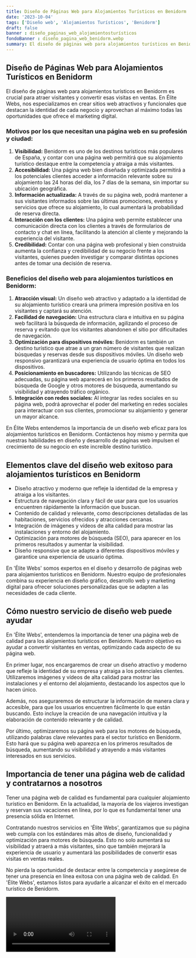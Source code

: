 ```yaml
---
title: Diseño de Páginas Web para Alojamientos Turísticos en Benidorm
date: '2023-10-04'
tags: ['Diseño web', 'Alojamientos Turísticos', 'Benidorm']
draft: false
banner : diseño_paginas_web_alojamientosturísticos
fondoBanner : diseño_pagina_web_benidorm.webp
summary: El diseño de páginas web para alojamientos turísticos en Benidorm es crucial para atraer visitantes y convertir esas visitas en ventas. En Élite Webs, nos especializamos en crear sitios web atractivos y funcionales que destacan la identidad de cada negocio y aprovechan al máximo todas las oportunidades que ofrece el marketing digital.
---
```


## Diseño de Páginas Web para Alojamientos Turísticos en Benidorm

El diseño de páginas web para alojamientos turísticos en Benidorm es crucial para atraer visitantes y convertir esas visitas en ventas. En Élite Webs, nos especializamos en crear sitios web atractivos y funcionales que destacan la identidad de cada negocio y aprovechan al máximo todas las oportunidades que ofrece el marketing digital.

### Motivos por los que necesitan una página web en su profesión y ciudad:

1. **Visibilidad:** Benidorm es uno de los destinos turísticos más populares de España, y contar con una página web permitirá que su alojamiento turístico destaque entre la competencia y atraiga a más visitantes.
2. **Accesibilidad:** Una página web bien diseñada y optimizada permitirá a los potenciales clientes acceder a información relevante sobre su alojamiento las 24 horas del día, los 7 días de la semana, sin importar su ubicación geográfica.
3. **Información actualizada:** A través de su página web, podrá mantener a sus visitantes informados sobre las últimas promociones, eventos y servicios que ofrece su alojamiento, lo cual aumentará la probabilidad de reserva directa.
4. **Interacción con los clientes:** Una página web permite establecer una comunicación directa con los clientes a través de formularios de contacto y chat en línea, facilitando la atención al cliente y mejorando la experiencia del visitante.
5. **Credibilidad:** Contar con una página web profesional y bien construida aumenta la confianza y credibilidad de su negocio frente a los visitantes, quienes pueden investigar y comparar distintas opciones antes de tomar una decisión de reserva.

### Beneficios del diseño web para alojamientos turísticos en Benidorm:

1. **Atracción visual:** Un diseño web atractivo y adaptado a la identidad de su alojamiento turístico creará una primera impresión positiva en los visitantes y captará su atención.
2. **Facilidad de navegación:** Una estructura clara e intuitiva en su página web facilitará la búsqueda de información, agilizando el proceso de reserva y evitando que los visitantes abandonen el sitio por dificultades de navegación.
3. **Optimización para dispositivos móviles:** Benidorm es también un destino turístico que atrae a un gran número de visitantes que realizan búsquedas y reservas desde sus dispositivos móviles. Un diseño web responsivo garantizará una experiencia de usuario óptima en todos los dispositivos.
4. **Posicionamiento en buscadores:** Utilizando las técnicas de SEO adecuadas, su página web aparecerá en los primeros resultados de búsqueda de Google y otros motores de búsqueda, aumentando su visibilidad y atrayendo tráfico orgánico.
5. **Integración con redes sociales:** Al integrar las redes sociales en su página web, podrá aprovechar el poder del marketing en redes sociales para interactuar con sus clientes, promocionar su alojamiento y generar un mayor alcance.

En Élite Webs entendemos la importancia de un diseño web eficaz para los alojamientos turísticos en Benidorm. Contáctenos hoy mismo y permita que nuestras habilidades en diseño y desarrollo de páginas web impulsen el crecimiento de su negocio en este increíble destino turístico.

<GifSeo />

<Cta />

## Elementos clave del diseño web exitoso para alojamientos turísticos en Benidorm

- Diseño atractivo y moderno que refleje la identidad de la empresa y atraiga a los visitantes.
- Estructura de navegación clara y fácil de usar para que los usuarios encuentren rápidamente la información que buscan.
- Contenido de calidad y relevante, como descripciones detalladas de las habitaciones, servicios ofrecidos y atracciones cercanas.
- Integración de imágenes y vídeos de alta calidad para mostrar las instalaciones y entorno del alojamiento.
- Optimización para motores de búsqueda (SEO), para aparecer en los primeros resultados y aumentar la visibilidad.
- Diseño responsive que se adapte a diferentes dispositivos móviles y garantice una experiencia de usuario óptima.

En 'Élite Webs' somos expertos en el diseño y desarrollo de páginas web para alojamientos turísticos en Benidorm. Nuestro equipo de profesionales combina su experiencia en diseño gráfico, desarrollo web y marketing digital para ofrecer soluciones personalizadas que se adapten a las necesidades de cada cliente.

## Cómo nuestro servicio de diseño web puede ayudar

En 'Élite Webs', entendemos la importancia de tener una página web de calidad para los alojamientos turísticos en Benidorm. Nuestro objetivo es ayudar a convertir visitantes en ventas, optimizando cada aspecto de su página web.

En primer lugar, nos encargaremos de crear un diseño atractivo y moderno que refleje la identidad de su empresa y atraiga a los potenciales clientes. Utilizaremos imágenes y vídeos de alta calidad para mostrar las instalaciones y el entorno del alojamiento, destacando los aspectos que lo hacen único.

Además, nos aseguraremos de estructurar la información de manera clara y accesible, para que los usuarios encuentren fácilmente lo que están buscando. Esto incluye la creación de una navegación intuitiva y la elaboración de contenido relevante y de calidad.

Por último, optimizaremos su página web para los motores de búsqueda, utilizando palabras clave relevantes para el sector turístico en Benidorm. Esto hará que su página web aparezca en los primeros resultados de búsqueda, aumentando su visibilidad y atrayendo a más visitantes interesados en sus servicios.

## Importancia de tener una página web de calidad y contratarnos a nosotros

Tener una página web de calidad es fundamental para cualquier alojamiento turístico en Benidorm. En la actualidad, la mayoría de los viajeros investigan y reservan sus vacaciones en línea, por lo que es fundamental tener una presencia sólida en Internet.

Contratando nuestros servicios en 'Élite Webs', garantizamos que su página web cumpla con los estándares más altos de diseño, funcionalidad y optimización para motores de búsqueda. Esto no solo aumentará su visibilidad y atraerá a más visitantes, sino que también mejorará la experiencia de usuario y aumentará las posibilidades de convertir esas visitas en ventas reales.

No pierda la oportunidad de destacar entre la competencia y asegúrese de tener una presencia en línea exitosa con una página web de calidad. En 'Élite Webs', estamos listos para ayudarle a alcanzar el éxito en el mercado turístico de Benidorm.

<Video />

<CtaBot job='Alojamientos Turísticos' city='Benidorm'/>

<Gmaps query='Benidorm+españa+maps' />